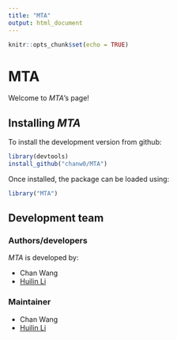 ---
title: "MTA"
output: html_document
---

```{r setup, include=FALSE}
knitr::opts_chunk$set(echo = TRUE)
```

# MTA

Welcome to *MTA*'s page!


Installing *MTA*
-------------
To install the development version from github:

```r
library(devtools)
install_github("chanw0/MTA")
```
Once installed, the package can be loaded using:

```r
library("MTA")
```


Development team
-------------
### Authors/developers
*MTA* is developed by:

* Chan Wang
* [Huilin Li](https://sites.google.com/site/huilinli09/)


### Maintainer
* Chan Wang 
* [Huilin Li](https://sites.google.com/site/huilinli09/)
